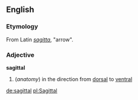 ==English==
===Etymology===
From Latin ''[[sagitta]]'', "arrow".
===Adjective===
'''sagittal'''
# (''anatomy'') in the direction from [[dorsal]] to [[ventral]]

[[de:sagittal]]
[[pl:Sagittal]]